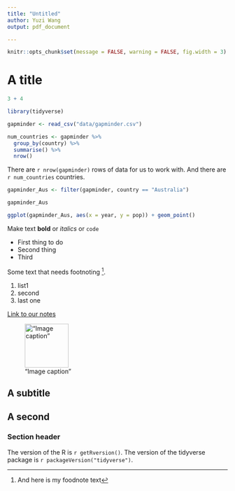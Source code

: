 ```yaml
---
title: "Untitled"
author: Yuzi Wang
output: pdf_document

---
```


```r
knitr::opts_chunk$set(message = FALSE, warning = FALSE, fig.width = 3) # :: a way of running a function without loading that package itself
```

# A title
```r
3 + 4
```

```r

library(tidyverse)

gapminder <- read_csv("data/gapminder.csv")

num_countries <- gapminder %>% 
  group_by(country) %>% 
  summarise() %>% 
  nrow()

```
There are `r nrow(gapminder)` rows of data for us to work with. 
And there are `r num_countries` countries.
```r

gapminder_Aus <- filter(gapminder, country == "Australia")

gapminder_Aus

```

```r

ggplot(gapminder_Aus, aes(x = year, y = pop)) + geom_point()

```

Make text **bold** or _italics_ or `code`

- First thing to do 
- Second thing
- Third

Some text that needs footnoting [^1].

[^1]: And here is my foodnote text


1. list1
2. second
3. last one

[Link to our notes](https://csiro-data-school.github.io/rmarkdown)

!["Image caption"](images/knitr.png){width=100px}

## A subtitle

## A second

### Section header

The version of the R is `r getRversion()`.
The version of the tidyverse package is `r packageVersion("tidyverse")`.